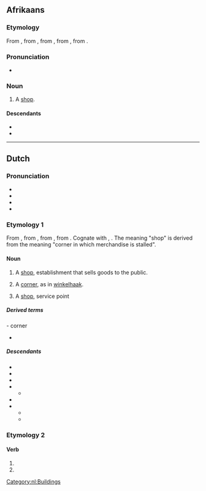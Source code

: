 {{also|Winkel}}
==Afrikaans==

===Etymology===
From {{inh|af|nl|winkel}}, from {{inh|af|dum|winkel||corner}}, from {{inh|af|odt|winkel}}, from {{inh|af|gem-pro|*winkilaz}}, from {{inh|af|ine-pro|*weng-||to bend, bow, arch, curve}}.

===Pronunciation===
* {{IPA|af|/ˈvəŋkəl/}}

===Noun===
{{af-noun|s|winkeltjie}}

# A [[shop]].

====Descendants====
* {{desc|st|leebenkele|bor=1}}
* {{desc|xh|ivenkile|bor=1}}

----

==Dutch==

===Pronunciation===
* {{IPA|nl|/ˈʋɪŋkəl/}}
* {{audio|nl|Nl-winkel.ogg|audio}}
* {{hyphenation|nl|win|kel}}
* {{rhymes|nl|ɪŋkəl|s=2}}

===Etymology 1===
From {{inh|nl|dum|winkel||corner}}, from {{inh|nl|odt|winkel}}, from {{inh|nl|gem-pro|*winkilaz}}, from {{der|nl|ine-pro|*weng-||to bend, bow, arch, curve}}. Cognate with {{cog|de|Winkel}}, {{cog|ang|wincel}}. The meaning "shop" is derived from the meaning "corner in which merchandise is stalled".

====Noun====
{{nl-noun|m|-s|winkeltje}}

# A [[shop]], establishment that sells goods to the public.
#: {{syn|nl|boetiek|handel|zaak|toko}}
# {{lb|nl|obsolete}} A [[corner]], as in [[winkelhaak]].
# A [[shop]], service point

=====Derived terms=====
{{col4-u|nl
|boekwinkel
|ijzerwinkel
|platenwinkel
|sportwinkel
|webwinkel
|wetswinkel
|winkelcentrum
|winkelen
|winkelhaak
|winkelier
|winkelketen
}}
- corner
* {{l|nl|winkelhaak}}

=====Descendants=====
* {{desctree|af|winkel}}
* {{desc|dcr|winkel}}
* {{desc|djk|wenkii|bor=1}}
* {{desc|ms|bengkel|bor=1}}
** {{desc|id|bengkel}}
* {{desc|srm|wenkè|bor=1}}
* {{desc|srn|winkri|bor=1}}
** {{desc|car|wenkele|bor=1}}
** {{desc|tri|winkëri|bor=1}}

===Etymology 2===
{{nonlemma}}

====Verb====
{{head|nl|verb form}}

# {{nl-verb form of|p=1|n=sg|t=pres|m=ind|winkelen}}
# {{nl-verb form of|m=imp|winkelen}}

[[Category:nl:Buildings]]